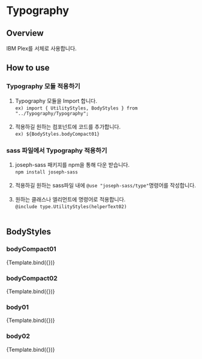 
<Meta
  title="Components/Typography/BodyStyles"
  component={BodyStylesStory}
  argTypes={{}}
/>

# Typography

## Overview

IBM Plex를 서체로 사용합니다.

## How to use

### Typography 모듈 적용하기

1. Typography 모듈을 Import 합니다. <br/>`ex) import { UtilityStyles, BodyStyles } from "../Typography/Typography";`<br/><br/>
2. 적용하길 원하는 컴포넌트에 코드를 추가합니다. <br/>`ex) ${BodyStyles.bodyCompact01}`

### sass 파일에서 Typography 적용하기

1. joseph-sass 패키지를 npm을 통해 다운 받습니다.<br/>`npm install joseph-sass`<br/><br/>
2. 적용하길 원하는 sass파일 내에 `@use "joseph-sass/type"`명령어를 작성합니다.<br/><br/>
3. 원하는 클래스나 엘리먼트에 명령어로 적용합니다.<br/>`@include type.UtilityStyles(helperText02)`<br/><br/>


## BodyStyles

### bodyCompact01

<Canvas>
  <Story name="bodyCompact01" args={{ type: BodyStyles.bodyCompact01 }}>
    {Template.bind({})}
  </Story>
</Canvas>

### bodyCompact02

<Canvas>
  <Story name="bodyCompact02" args={{ type: BodyStyles.bodyCompact02 }}>
    {Template.bind({})}
  </Story>
</Canvas>

### body01

<Canvas>
  <Story name="body01" args={{ type: BodyStyles.body01 }}>
    {Template.bind({})}
  </Story>
</Canvas>

### body02

<Canvas>
  <Story name="body02" args={{ type: BodyStyles.body02 }}>
    {Template.bind({})}
  </Story>
</Canvas>
